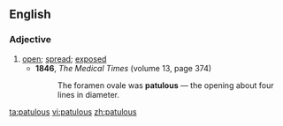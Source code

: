 ==English==

===Adjective===
{{en-adj}} 

# [[open]]; [[spread]]; [[exposed]]
#* '''1846''', ''The Medical Times'' (volume 13, page 374)
#*: The foramen ovale was '''patulous''' — the opening about four lines in diameter.
[[ta:patulous]]
[[vi:patulous]]
[[zh:patulous]]